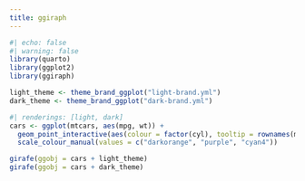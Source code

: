 ```yaml
---
title: ggiraph
---
```


```r
#| echo: false
#| warning: false
library(quarto)
library(ggplot2)
library(ggiraph)

light_theme <- theme_brand_ggplot("light-brand.yml")
dark_theme <- theme_brand_ggplot("dark-brand.yml")
```

```r
#| renderings: [light, dark]
cars <- ggplot(mtcars, aes(mpg, wt)) +
  geom_point_interactive(aes(colour = factor(cyl), tooltip = rownames(mtcars))) +
  scale_colour_manual(values = c("darkorange", "purple", "cyan4"))

girafe(ggobj = cars + light_theme)
girafe(ggobj = cars + dark_theme)
```
